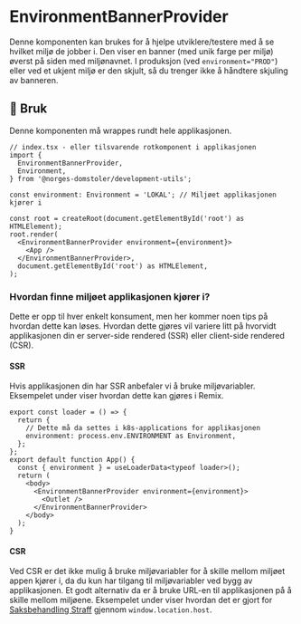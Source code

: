 
<Meta title="development-utils/EnvironmentBannerProvider" />

# EnvironmentBannerProvider

Denne komponenten kan brukes for å hjelpe utviklere/testere med å se hvilket miljø de jobber i. Den viser en banner (med unik farge per miljø) øverst på siden med miljønavnet.
I produksjon (ved `environment="PROD"`) eller ved et ukjent miljø er den skjult, så du trenger ikke å håndtere skjuling av banneren.

<Canvas of={Preview} />
<Controls of={Preview} />

## 🔨 Bruk

Denne komponenten må wrappes rundt hele applikasjonen.

```tsx
// index.tsx - eller tilsvarende rotkomponent i applikasjonen
import {
  EnvironmentBannerProvider,
  Environment,
} from '@norges-domstoler/development-utils';

const environment: Environment = 'LOKAL'; // Miljøet applikasjonen kjører i

const root = createRoot(document.getElementById('root') as HTMLElement);
root.render(
  <EnvironmentBannerProvider environment={environment}>
    <App />
  </EnvironmentBannerProvider>,
  document.getElementById('root') as HTMLElement,
);
```

### Hvordan finne miljøet applikasjonen kjører i?

Dette er opp til hver enkelt konsument, men her kommer noen tips på hvordan dette kan løses. Hvordan dette gjøres vil variere litt på hvorvidt applikasjonen din er server-side rendered (SSR) eller client-side rendered (CSR).

#### SSR

Hvis applikasjonen din har SSR anbefaler vi å bruke miljøvariabler.
Eksempelet under viser hvordan dette kan gjøres i Remix.

```tsx
export const loader = () => {
  return {
    // Dette må da settes i k8s-applications for applikasjonen
    environment: process.env.ENVIRONMENT as Environment,
  };
};
export default function App() {
  const { environment } = useLoaderData<typeof loader>();
  return (
    <body>
      <EnvironmentBannerProvider environment={environment}>
        <Outlet />
      </EnvironmentBannerProvider>
    </body>
  );
}
```

#### CSR

Ved CSR er det ikke mulig å bruke miljøvariabler for å skille mellom miljøet appen kjører i, da du kun har tilgang til miljøvariabler ved bygg av applikasjonen.
Et godt alternativ da er å bruke URL-en til applikasjonen på å skille mellom miljøene.
Eksempelet under viser hvordan det er gjort for [Saksbehandling Straff](https://github.com/domstolene/saksbehandling-straff/) gjennom `window.location.host`.

```ts
export const getEnvironment = (): Environment => {
  const hostToEnv: Record<string, Environment> = {
    '0.0.0.0:9000': 'LOKAL',
    'saksbehandling-straff.apps.cp.test.domstol.no': 'TEST',
    'saksbehandling-straff.apps.cp.at.domstol.no': 'AT',
    'saksbehandling-straff.apps.cp.ads.domstol.no': 'PROD',
  };

  return hostToEnv[window.location.host] || 'PROD';
};
```
